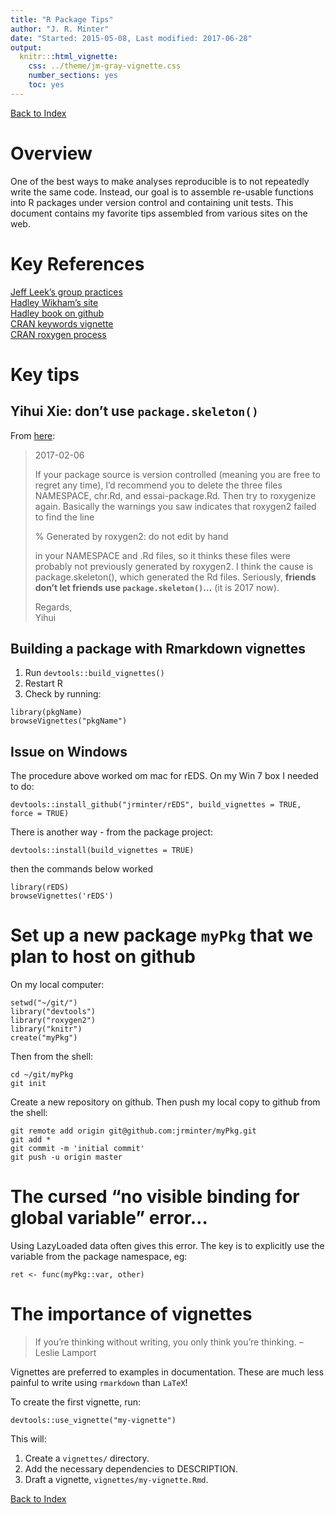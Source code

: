 ```yaml
---
title: "R Package Tips"
author: "J. R. Minter"
date: "Started: 2015-05-08, Last modified: 2017-06-28"
output:
  knitr:::html_vignette:
    css: ../theme/jm-gray-vignette.css
    number_sections: yes
    toc: yes
---
```


[Back to Index](../README.html)

# Overview

One of the best ways to make analyses reproducible is to not 
repeatedly write the same code. Instead, our goal is to assemble
re-usable functions into R packages under version control and
containing unit tests. This document contains my favorite tips
assembled from various sites on the web.

# Key References

[Jeff Leek's group practices](https://github.com/jtleek/rpackages)     
[Hadley Wikham's site](http://r-pkgs.had.co.nz/)     
[Hadley book on github](https://github.com/hadley/r-pkgs/)     
[CRAN keywords vignette](http://cran.r-project.org/web/packages/roxygen2/vignettes/rdkeywords.html)    
[CRAN roxygen process](http://cran.r-project.org/web/packages/roxygen2/vignettes/rd.html)    

# Key tips

## Yihui Xie: don't use `package.skeleton()`

From [here](http://r.789695.n4.nabble.com/roxygen2-v6-0-0-td4728654.html):

> 2017-02-06    
>    
> If your package source is version controlled (meaning you are free to 
> regret any time), I'd recommend you to delete the three files 
> NAMESPACE, chr.Rd, and essai-package.Rd. Then try to roxygenize again. 
> Basically the warnings you saw indicates that roxygen2 failed to find 
> the line 
> 
> % Generated by roxygen2: do not edit by hand 
> 
> in your NAMESPACE and .Rd files, so it thinks these files were 
> probably not previously generated by roxygen2. I think the cause is 
> package.skeleton(), which generated the Rd files. Seriously, 
> **friends don't let friends use `package.skeleton()`...**
> (it is 2017 now). 
> 
> Regards,     
> Yihui 

## Building a package with Rmarkdown vignettes

1. Run `devtools::build_vignettes()`
2. Restart R
3. Check by running:

```
library(pkgName)
browseVignettes("pkgName")
```

## Issue on Windows

The procedure above worked om mac for rEDS. On my Win 7 box I needed
to do:

```
devtools::install_github("jrminter/rEDS", build_vignettes = TRUE, force = TRUE)
```

There is another way - from the package project:

```
devtools::install(build_vignettes = TRUE)
```

then the commands below worked

```
library(rEDS)
browseVignettes('rEDS')
```




# Set up a new package `myPkg` that we plan to host on github

On my local computer:

```
setwd("~/git/")
library("devtools")
library("roxygen2")
library("knitr")
create("myPkg")
```

Then from the shell:

```
cd ~/git/myPkg
git init
```

Create a new repository on github. Then push my local copy to
github from the shell:

```
git remote add origin git@github.com:jrminter/myPkg.git
git add *
git commit -m 'initial commit'
git push -u origin master
```

# The cursed "no visible binding for global variable" error...

Using LazyLoaded data often gives this error. The key is to explicitly use the variable from the package namespace, eg:

```
ret <- func(myPkg::var, other)
```

# The importance of vignettes

> If you’re thinking without writing, you only think you’re thinking. -- Leslie Lamport

Vignettes are preferred to examples in documentation. These are much less painful to write using `rmarkdown` than `LaTeX`!

To create the first vignette, run:

```
devtools::use_vignette("my-vignette")
```

This will:

1. Create a `vignettes/` directory.
2. Add the necessary dependencies to DESCRIPTION.
3. Draft a vignette, `vignettes/my-vignette.Rmd`.



[Back to Index](../README.html)